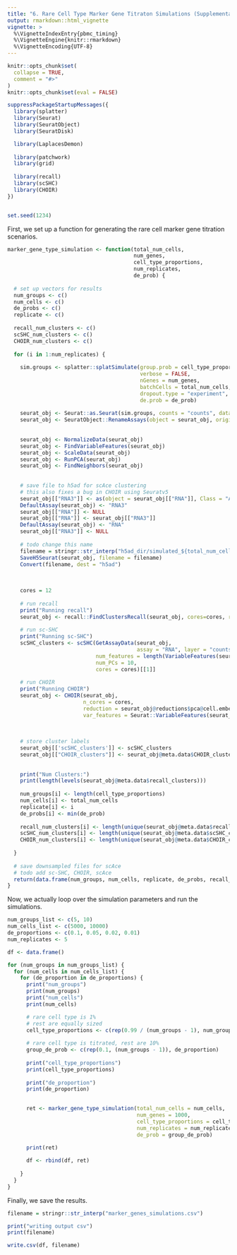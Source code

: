 ```yaml
---
title: "6. Rare Cell Type Marker Gene Titraton Simulations (Supplemental Figure S10)"
output: rmarkdown::html_vignette
vignette: >
  %\VignetteIndexEntry{pbmc_timing}
  %\VignetteEngine{knitr::rmarkdown}
  %\VignetteEncoding{UTF-8}
---
```



```r
knitr::opts_chunk$set(
  collapse = TRUE,
  comment = "#>"
)
knitr::opts_chunk$set(eval = FALSE)
```


```r
suppressPackageStartupMessages({
  library(splatter)
  library(Seurat)
  library(SeuratObject)
  library(SeuratDisk)

  library(LaplacesDemon)
  
  library(patchwork)
  library(grid)
  
  library(recall)
  library(scSHC)
  library(CHOIR)
})


set.seed(1234)
```







First, we set up a function for generating the rare cell marker gene titration scenarios.
```r
marker_gene_type_simulation <- function(total_num_cells,
                                        num_genes,
                                        cell_type_proportions,
                                        num_replicates,
                                        de_prob) {
  
  # set up vectors for results
  num_groups <- c()
  num_cells <- c()
  de_probs <- c()
  replicate <- c()
  
  recall_num_clusters <- c()
  scSHC_num_clusters <- c()
  CHOIR_num_clusters <- c()
  
  for (i in 1:num_replicates) {
    
    sim.groups <- splatter::splatSimulate(group.prob = cell_type_proportions, method = "groups",
                                          verbose = FALSE,
                                          nGenes = num_genes,
                                          batchCells = total_num_cells,
                                          dropout.type = "experiment", 
                                          de.prob = de_prob)
    
    seurat_obj <- Seurat::as.Seurat(sim.groups, counts = "counts", data = NULL)
    seurat_obj <- SeuratObject::RenameAssays(object = seurat_obj, originalexp = 'RNA')
  
        
    seurat_obj <- NormalizeData(seurat_obj)
    seurat_obj <- FindVariableFeatures(seurat_obj)
    seurat_obj <- ScaleData(seurat_obj)
    seurat_obj <- RunPCA(seurat_obj)
    seurat_obj <- FindNeighbors(seurat_obj)
        
    
    # save file to h5ad for scAce clustering
    # this also fixes a bug in CHOIR using Seuratv5
    seurat_obj[["RNA3"]] <- as(object = seurat_obj[["RNA"]], Class = "Assay")
    DefaultAssay(seurat_obj) <- "RNA3"
    seurat_obj[["RNA"]] <- NULL
    seurat_obj[["RNA"]] <- seurat_obj[["RNA3"]]
    DefaultAssay(seurat_obj) <- "RNA"
    seurat_obj[["RNA3"]] <- NULL
    
    # todo change this name
    filename = stringr::str_interp("h5ad_dir/simulated_${total_num_cells}_cells_${length(cell_type_proportions)}_groups_${min(de_prob)}de_prob_replicate_${i}.h5Seurat")
    SaveH5Seurat(seurat_obj, filename = filename)
    Convert(filename, dest = "h5ad")
    
    
    
    cores = 12
    
    # run recall
    print("Running recall")
    seurat_obj <- recall::FindClustersRecall(seurat_obj, cores=cores, reduction_percentage = 0.1)
    
    # run sc-SHC
    print("Running sc-SHC")
    scSHC_clusters <- scSHC(GetAssayData(seurat_obj,
                                         assay = "RNA", layer = "counts")[Seurat::VariableFeatures(seurat_obj),],
                            num_features = length(VariableFeatures(seurat_obj)),
                            num_PCs = 10,
                            cores = cores)[[1]]
    
    # run CHOIR
    print("Running CHOIR")
    seurat_obj <- CHOIR(seurat_obj, 
                        n_cores = cores,
                        reduction = seurat_obj@reductions$pca@cell.embeddings[, 1:10],
                        var_features = Seurat::VariableFeatures(seurat_obj))
    
    
    
    # store cluster labels
    seurat_obj[['scSHC_clusters']] <- scSHC_clusters
    seurat_obj[["CHOIR_clusters"]] <- seurat_obj@meta.data$CHOIR_clusters_0.05
    
    
    print("Num Clusters:")
    print(length(levels(seurat_obj@meta.data$recall_clusters)))
    
    num_groups[i] <- length(cell_type_proportions)
    num_cells[i] <- total_num_cells
    replicate[i] <- i
    de_probs[i] <- min(de_prob)
    
    recall_num_clusters[i] <- length(unique(seurat_obj@meta.data$recall_clusters))
    scSHC_num_clusters[i] <- length(unique(seurat_obj@meta.data$scSHC_clusters))
    CHOIR_num_clusters[i] <- length(unique(seurat_obj@meta.data$CHOIR_clusters))
      
  }
  
  # save downsampled files for scAce
  # todo add sc-SHC, CHOIR, scAce
  return(data.frame(num_groups, num_cells, replicate, de_probs, recall_num_clusters, scSHC_num_clusters, CHOIR_num_clusters))
}
```





Now, we actually loop over the simulation parameters and run the simulations.
```r
num_groups_list <- c(5, 10)
num_cells_list <- c(5000, 10000)
de_proportions <- c(0.1, 0.05, 0.02, 0.01)
num_replicates <- 5

df <- data.frame()

for (num_groups in num_groups_list) {
  for (num_cells in num_cells_list) {
    for (de_proportion in de_proportions) {
      print("num_groups")
      print(num_groups)
      print("num_cells")
      print(num_cells)

      # rare cell type is 1%
      # rest are equally sized
      cell_type_proportions <- c(rep(0.99 / (num_groups - 1), num_groups - 1), 0.01)
      
      # rare cell type is titrated, rest are 10%
      group_de_prob <- c(rep(0.1, (num_groups - 1)), de_proportion)
      
      print("cell_type_proportions")
      print(cell_type_proportions)
      
      print("de_proportion")
      print(de_proportion)

      
      ret <- marker_gene_type_simulation(total_num_cells = num_cells,
                                         num_genes = 1000,
                                         cell_type_proportions = cell_type_proportions,
                                         num_replicates = num_replicates, 
                                         de_prob = group_de_prob)

      print(ret)
      
      df <- rbind(df, ret)
    
    }
  }
}
```


Finally, we save the results.
```r
filename = stringr::str_interp("marker_genes_simulations.csv")

print("writing output csv")
print(filename)

write.csv(df, filename)
```




